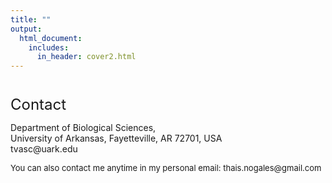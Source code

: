 ```yaml
---
title: ""
output:
  html_document:
    includes:
      in_header: cover2.html
---
```



<style> body {text-align: justify} </style>
#
<font size="5.5">Contact</font>
  
Department of Biological Sciences,  
University of Arkansas, Fayetteville, AR 72701, USA  
tvasc@uark.edu  
  
 
<font size="2.5"> You can also contact me anytime in my personal email: thais.nogales@gmail.com </font>

  